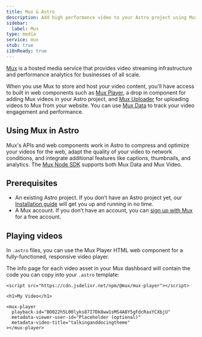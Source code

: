 ```yaml
---
title: Mux & Astro
description: Add high performance video to your Astro project using Mux
sidebar:
  label: Mux
type: media
service: mux
stub: true
i18nReady: true
---
```


[Mux](https://mux.com) is a hosted media service that provides video streaming infrastructure and performance analytics for businesses of all scale.

When you use Mux to store and host your video content, you'll have access to built in web components such as [Mux Player](https://www.mux.com/docs/guides/mux-player-web), a drop in component for adding Mux videos in your Astro project, and [Mux Uploader](https://www.mux.com/docs/guides/mux-uploader) for uploading videos to Mux from your website. You can use [Mux Data](https://www.mux.com/docs/guides/data) to track your video engagement and performance.

## Using Mux in Astro

Mux's APIs and web components work in Astro to compress and optimize your videos for the web, adapt the quality of your video to network conditions, and integrate additional features like captions, thumbnails, and analytics. The [Mux Node SDK](https://github.com/muxinc/mux-node-sdk) supports both Mux Data and Mux Video.

## Prerequisites

- An existing Astro project. If you don’t have an Astro project yet, our [Installation guide](https://docs.astro.build/en/install-and-setup/) will get you up and running in no time.
- A Mux account. If you don’t have an account, you can [sign up with Mux](https://dashboard.mux.com/login) for a free account.

## Playing videos

In `.astro` files, you can use the Mux Player HTML web component for a fully-functioned, responsive video player.

The info page for each video asset in your Mux dashboard will contain the code you can copy into your `.astro` template:

```astro title="src/pages/index.astro"
<script src="https://cdn.jsdelivr.net/npm/@mux/mux-player"></script>

<h1>My Video</h1>

<mux-player
  playback-id="BO022h5L00lyks87I7Dk8ww1sMS4A8Y5gFdcRaxYCXbjU"
  metadata-viewer-user-id="Placeholder (optional)"
  metadata-video-title="talkinganddocingtheme"
></mux-player>
```





